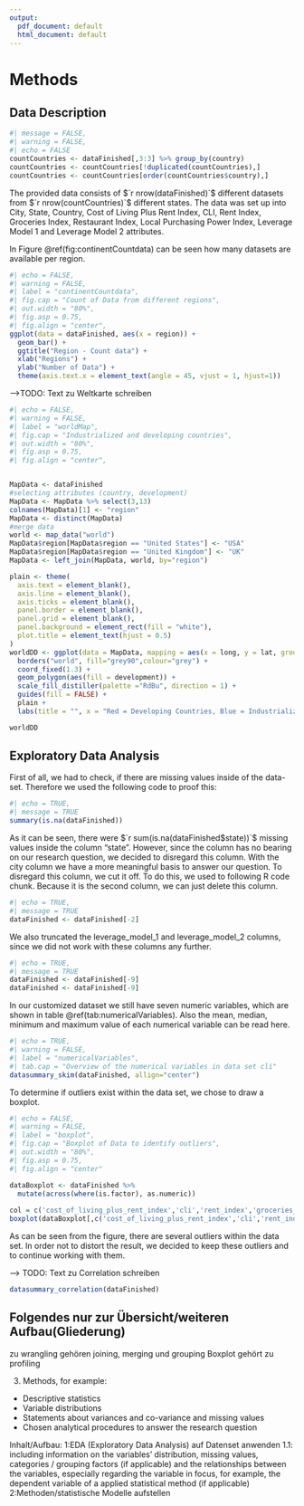 ```yaml
---
output:
  pdf_document: default
  html_document: default
---
```

# Methods

## Data Description

```r
#| message = FALSE,
#| warning = FALSE,
#| echo = FALSE
countCountries <- dataFinished[,3:3] %>% group_by(country)
countCountries <- countCountries[!duplicated(countCountries),] 
countCountries <- countCountries[order(countCountries$country),]
```

The provided data consists of $`r nrow(dataFinished)`$ different datasets from $`r nrow(countCountries)`$ different states. The data was set up into City, State, Country, Cost of Living Plus Rent Index, CLI, Rent Index, Groceries Index, Restaurant Index, Local Purchasing Power Index, Leverage Model 1 and Leverage Model 2 attributes.

In Figure \@ref(fig:continentCountdata) can be seen how many datasets are available per region.

```r
#| echo = FALSE,
#| warning = FALSE,
#| label = "continentCountdata",
#| fig.cap = "Count of Data from different regions",
#| out.width = "80%",
#| fig.asp = 0.75,
#| fig.align = "center",
ggplot(data = dataFinished, aes(x = region)) +
  geom_bar() +
  ggtitle("Region - Count data") +
  xlab("Regions") +
  ylab("Number of Data") +
  theme(axis.text.x = element_text(angle = 45, vjust = 1, hjust=1))
```

-->TODO: Text zu Weltkarte schreiben

```r
#| echo = FALSE,
#| warning = FALSE,
#| label = "worldMap",
#| fig.cap = "Industrialized and developing countries",
#| out.width = "80%",
#| fig.asp = 0.75,
#| fig.align = "center",


MapData <- dataFinished
#selecting attributes (country, development)
MapData <- MapData %>% select(3,13)
colnames(MapData)[1] <- "region"
MapData <- distinct(MapData)
#merge data
world <- map_data("world")
MapData$region[MapData$region == "United States"] <- "USA"
MapData$region[MapData$region == "United Kingdom"] <- "UK"
MapData <- left_join(MapData, world, by="region")

plain <- theme(
  axis.text = element_blank(),
  axis.line = element_blank(),
  axis.ticks = element_blank(),
  panel.border = element_blank(),
  panel.grid = element_blank(),
  panel.background = element_rect(fill = "white"),
  plot.title = element_text(hjust = 0.5)
)
worldDD <- ggplot(data = MapData, mapping = aes(x = long, y = lat, group = group)) +
  borders("world", fill="grey90",colour="grey") + 
  coord_fixed(1.3) +
  geom_polygon(aes(fill = development)) +
  scale_fill_distiller(palette ="RdBu", direction = 1) +
  guides(fill = FALSE) +
  plain +
  labs(title = "", x = "Red = Developing Countries, Blue = Industrialized         Countries", y = "")

worldDD

```

## Exploratory Data Analysis

First of all, we had to check, if there are missing values inside of the data-set. Therefore we used the following code to proof this:


```r
#| echo = TRUE,
#| message = TRUE
summary(is.na(dataFinished))
```


As it can be seen, there were $`r sum(is.na(dataFinished$state))`$ missing values inside the column "state". 
However, since the column has no bearing on our research question, we decided to disregard this column. With the city column we have a more meaningful basis to answer our question.
To disregard this column, we cut it off. To do this, we used to following R code chunk. Because it is the second column, we can just delete this column.


```r
#| echo = TRUE,
#| message = TRUE
dataFinished <- dataFinished[-2]
```


We also truncated the leverage_model_1 and leverage_model_2 columns, since we did not work with these columns any further.


```r
#| echo = TRUE,
#| message = TRUE
dataFinished <- dataFinished[-9]
dataFinished <- dataFinished[-9]
```


In our customized dataset we still have seven numeric variables, which are shown in table \@ref(tab:numericalVariables). Also the mean, median, minimum and maximum value of each numerical variable can be read here.


```r
#| echo = TRUE,
#| warning = FALSE,
#| label = "numericalVariables",
#| tab.cap = "Overview of the numerical variables in data set cli"
datasummary_skim(dataFinished, allign="center")
```


To determine if outliers exist within the data set, we chose to draw a boxplot.


```r
#| echo = FALSE,
#| warning = FALSE,
#| label = "boxplot",
#| fig.cap = "Boxplot of Data to identify outliers",
#| out.width = "80%",
#| fig.asp = 0.75,
#| fig.align = "center"

dataBoxplot <- dataFinished %>%
  mutate(across(where(is.factor), as.numeric))
  
col = c('cost_of_living_plus_rent_index','cli','rent_index','groceries_index','restaurant_price_index','local_purchasing_power_index')
boxplot(dataBoxplot[,c('cost_of_living_plus_rent_index','cli','rent_index','groceries_index','restaurant_price_index','local_purchasing_power_index')])
```

As can be seen from the figure, there are several outliers within the data set. In order not to distort the result, we decided to keep these outliers and to continue working with them.

--> TODO: Text zu Correlation schreiben

```r
datasummary_correlation(dataFinished)
```


## Folgendes nur zur Übersicht/weiteren Aufbau(Gliederung)

zu wrangling gehören joining, merging und grouping
Boxplot gehört zu profiling

3. Methods, for example:
- Descriptive statistics
- Variable distributions
- Statements about variances and co-variance and missing values
- Chosen analytical procedures to answer the research question


Inhalt/Aufbau:
  1:EDA (Exploratory Data Analysis) auf Datenset    anwenden
    1.1: including information on the variables’ distribution, missing values,
categories / grouping factors (if applicable) and the relationships between the variables, especially
regarding the variable in focus, for example, the dependent variable of a applied statistical method (if
applicable)
  2:Methoden/statistische Modelle aufstellen